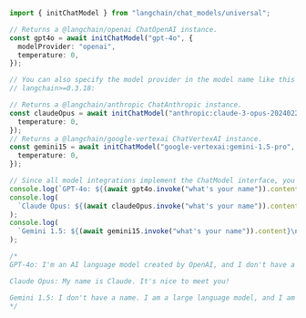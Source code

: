 ```typescript
import { initChatModel } from "langchain/chat_models/universal";

// Returns a @langchain/openai ChatOpenAI instance.
const gpt4o = await initChatModel("gpt-4o", {
  modelProvider: "openai",
  temperature: 0,
});

// You can also specify the model provider in the model name like this in
// langchain>=0.3.18:

// Returns a @langchain/anthropic ChatAnthropic instance.
const claudeOpus = await initChatModel("anthropic:claude-3-opus-20240229", {
  temperature: 0,
});
// Returns a @langchain/google-vertexai ChatVertexAI instance.
const gemini15 = await initChatModel("google-vertexai:gemini-1.5-pro", {
  temperature: 0,
});

// Since all model integrations implement the ChatModel interface, you can use them in the same way.
console.log(`GPT-4o: ${(await gpt4o.invoke("what's your name")).content}\n`);
console.log(
  `Claude Opus: ${(await claudeOpus.invoke("what's your name")).content}\n`
);
console.log(
  `Gemini 1.5: ${(await gemini15.invoke("what's your name")).content}\n`
);

/*
GPT-4o: I'm an AI language model created by OpenAI, and I don't have a personal name. You can call me Assistant or any other name you prefer! How can I help you today?

Claude Opus: My name is Claude. It's nice to meet you!

Gemini 1.5: I don't have a name. I am a large language model, and I am not a person. I am a computer program that can generate text, translate languages, write different kinds of creative content, and answer your questions in an informative way.
*/
```
